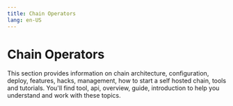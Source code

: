 ```yaml
---
title: Chain Operators
lang: en-US
---
```



# Chain Operators

This section provides information on chain architecture, configuration, deploy, features, hacks, management, how to start a self hosted chain, tools and tutorials. You'll find tool, api, overview, guide, introduction to help you understand and work with these topics.

<Cards>
  <Card title="Chain architecture" href="/builders/chain-operators/architecture" />
  <Card title="Configuration" href="/builders/chain-operators/configuration" />
  <Card title="Deploy" href="/builders/chain-operators/deploy" />
  <Card title="Features" href="/builders/chain-operators/features" />
  <Card title="Hacks" href="/builders/chain-operators/hacks" />
  <Card title="Management" href="/builders/chain-operators/management" />
  <Card title="How to start a self Hosted chain" href="/builders/chain-operators/self-hosted" />
  <Card title="Tools" href="/builders/chain-operators/tools" />
  <Card title="Tutorials" href="/builders/chain-operators/tutorials" />
</Cards>